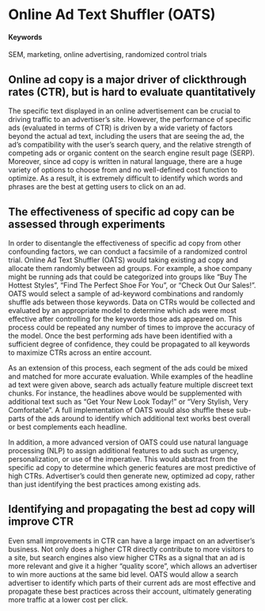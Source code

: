# Online Ad Text Shuffler (OATS) {#ad-shuffler}

#### Keywords {-}

SEM, marketing, online advertising, randomized control trials

## Online ad copy is a major driver of clickthrough rates (CTR), but is hard to evaluate quantitatively 

The specific text displayed in an online advertisement can be crucial to driving traffic to an advertiser's site. However, the performance of specific ads (evaluated in terms of CTR) is driven by a wide variety of factors beyond the actual ad text, including the users that are seeing the ad, the ad's compatibility with the user's search query, and the relative strength of competing ads or organic content on the search engine result page (SERP). Moreover, since ad copy is written in natural language, there are a huge variety of options to choose from and no well-defined cost function to optimize. As a result, it is extremely difficult to identify which words and phrases are the best at getting users to click on an ad.

## The effectiveness of specific ad copy can be assessed through experiments

In order to disentangle the effectiveness of specific ad copy from other confounding factors, we can conduct a facsimile of a randomized control trial. Online Ad Text Shuffler (OATS) would taking existing ad copy and allocate them randomly between ad groups. For example, a shoe company might be running ads that could be categorized into groups like "Buy The Hottest Styles", "Find The Perfect Shoe For You", or "Check Out Our Sales!". OATS would select a sample of ad-keyword combinations and randomly shuffle ads between those keywords. Data on CTRs would be collected and evaluated by an appropriate model to determine which ads were most effective after controlling for the keywords those ads appeared on. This process could be repeated any number of times to improve the accuracy of the model. Once the best performing ads have been identified with a sufficient degree of confidence, they could be propagated to all keywords to maximize CTRs across an entire account.

As an extension of this process, each segment of the ads could be mixed and matched for more accurate evaluation. While examples of the headline ad text were given above, search ads actually feature multiple discreet text chunks. For instance, the headlines above would be supplemented with additional text such as "Get Your New Look Today!" or "Very Stylish, Very Comfortable". A full implementation of OATS would also shuffle these sub-parts of the ads around to identify which additional text works best overall or best complements each headline.

In addition, a more advanced version of OATS could use natural language processing (NLP) to assign additional features to ads such as urgency, personalization, or use of the imperative. This would abstract from the specific ad copy to determine which generic features are most predictive of high CTRs. Advertiser's could then generate new, optimized ad copy, rather than just identifying the best practices among existing ads.


## Identifying and propagating the best ad copy will improve CTR

Even small improvements in CTR can have a large impact on an advertiser's business. Not only does a higher CTR directly contribute to more visitors to a site, but search engines also view higher CTRs as a signal that an ad is more relevant and give it a higher "quality score", which allows an advertiser to win more auctions at the same bid level. OATS would allow a search advertiser to identify which parts of their current ads are most effective and propagate these best practices across their account, ultimately generating more traffic at a lower cost per click. 
